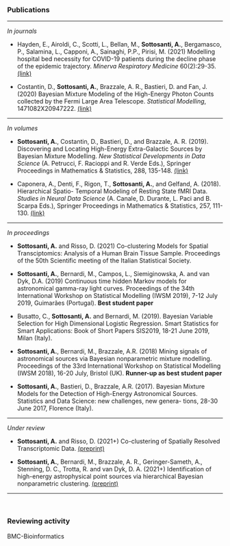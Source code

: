 &nbsp;  

### **Publications**


---

*In journals*

  - Hayden, E., Airoldi, C., Scotti, L., Bellan, M., **Sottosanti, A.**, Bergamasco, P., Salamina, L., Capponi, A., Sainaghi, P.P., Pirisi, M. (2021) Modelling hospital bed necessity for COVID-19 patients during the decline phase of the epidemic trajectory. *Minerva Respiratory Medicine* 60(2):29-35. [(link)](https://www.minervamedica.it/en/journals/minerva-respiratory-medicine/article.php?cod=R16Y2021N02A0029)
  
  - Costantin, D., **Sottosanti, A.**, Brazzale, A. R., Bastieri, D. and Fan, J. (2020) Bayesian Mixture Modeling of the High-Energy Photon Counts collected by the Fermi Large Area Telescope. *Statistical Modelling*, 1471082X20947222. [(link)](https://journals.sagepub.com/doi/pdf/10.1177/1471082X20947222)

---

*In volumes*

  - **Sottosanti, A.**, Costantin, D., Bastieri, D., and Brazzale, A. R. (2019). Discovering and Locating
High-Energy Extra-Galactic Sources by Bayesian Mixture Modelling. *New Statistical Developments
in Data Science* (A. Petrucci, F. Racioppi and R. Verde Eds.), Springer Proceedings in Mathematics
& Statistics, 288, 135-148. [(link)](https://link.springer.com/chapter/10.1007/978-3-030-21158-5_11)

  - Caponera, A., Denti, F., Rigon, T., **Sottosanti, A.**, and Gelfand, A. (2018). Hierarchical Spatio-
Temporal Modeling of Resting State fMRI Data. *Studies in Neural Data Science* (A. Canale, D.
Durante, L. Paci and B. Scarpa Eds.), Springer Proceedings in Mathematics & Statistics, 257,
111-130. [(link)](https://link.springer.com/chapter/10.1007/978-3-030-00039-4_7)

---

*In proceedings*

  - **Sottosanti, A.** and Risso, D. (2021) Co-clustering Models for Spatial Transciptomics: Analysis of a Human Brain Tissue Sample. Proceedings of the 50th Scientific meeting of the Italian Statistical Society.

  - **Sottosanti, A.**, Bernardi, M., Campos, L., Siemiginowska, A. and van Dyk, D.A. (2019) Continuous time hidden Markov models for astronomical gamma-ray light curves. Proceedings of the 34th International Workshop on Statistical Modelling (IWSM 2019), 7-12 July 2019, Guimarães
(Portugal). **Best student paper**

  - Busatto, C., **Sottosanti, A.** and Bernardi, M. (2019). Bayesian Variable Selection for High
Dimensional Logistic Regression. Smart Statistics for Smart Applications: Book of Short Papers
SIS2019, 18-21 June 2019, Milan (Italy).

  - **Sottosanti, A.**, Bernardi, M., Brazzale, A.R. (2018) Mining signals of astronomical sources
via Bayesian nonparametric mixture modelling. Proceedings of the 33rd International Workshop
on Statistical Modelling (IWSM 2018), 16-20 July, Bristol (UK). **Runner-up as best student
paper**

  - **Sottosanti, A.**, Bastieri, D., Brazzale, A.R. (2017). Bayesian Mixture Models for the Detection
of High-Energy Astronomical Sources. Statistics and Data Science: new challenges, new genera-
tions, 28-30 June 2017, Florence (Italy).

---

*Under review*

  - **Sottosanti, A.** and Risso, D. (2021+) Co-clustering of Spatially Resolved
Transcriptomic Data. [(preprint)](https://arxiv.org/abs/2110.04872)

  - **Sottosanti, A.**, Bernardi, M., Brazzale, A. R., Geringer-Sameth, A., Stenning, D. C., Trotta,
R. and van Dyk, D. A. (2021+) Identification of high-energy astrophysical point sources via hierarchical Bayesian nonparametric clustering. [(preprint)](https://arxiv.org/abs/2104.11492)

---

&nbsp; 

### **Reviewing activity**

BMC-Bioinformatics
